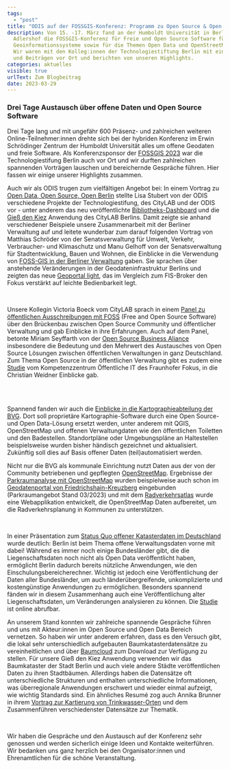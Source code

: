 ```yaml
---
tags:
  - "post"
title: "ODIS auf der FOSSGIS-Konferenz: Programm zu Open Source & Open Data"
description: Von 15. -17. März fand an der Humboldt Universität in Berlin
  Adlershof die FOSSGIS-Konferenz für Freie und Open Source Software für
  Geoinformationssysteme sowie für die Themen Open Data und OpenStreetMap statt.
  Wir waren mit den Kolleg:innen der Technologiestiftung Berlin mit einem Stand
  und Beiträgen vor Ort und berichten von unseren Highlights.
categories: aktuelles
visible: true
urlText: Zum Blogbeitrag
date: 2023-03-29
---
```


### Drei Tage Austausch über offene Daten und Open Source Software

Drei Tage lang und mit ungefähr 600 Präsenz- und zahlreichen weiteren Online-Teilnehmer:innen drehte sich bei der hybriden Konferenz im Erwin Schrödinger Zentrum der Humboldt Universität alles um offene Geodaten und freie Software. Als Konferenzsponsor der [FOSSGIS 2023](https://www.fossgis-konferenz.de/2023/) war die Technologiestifung Berlin auch vor Ort und wir durften zahlreichen spannenden Vorträgen lauschen und bereichernde Gespräche führen. Hier fassen wir einige unserer Highlights zusammen.

Auch wir als ODIS trugen zum vielfältigen Angebot bei: In einem Vortrag zu [Open Data, Open Source, Open Berlin](https://pretalx.com/fossgis2023/talk/GFT9AM/) stellte Lisa Stubert von der ODIS verschiedene Projekte der Technologiestifung, des CityLAB und der ODIS vor - unter anderem das neu veröffentlichte [Bibliotheks-Dashboard](https://odis-berlin.de/projekte/bibliotheksdaten/) und die [Gieß den Kiez](https://www.giessdenkiez.de/) Anwendung des CityLAB Berlins. Damit zeigte sie anhand verschiedener Beispiele unsere Zusammenarbeit mit der Berliner Verwaltung auf und leitete wunderbar zum darauf folgenden Vortrag von Matthias Schröder von der Senatsverwaltung für Umwelt, Verkehr, Verbraucher- und Klimaschutz und Manu Gelhoff von der Senatsverwaltung für Stadtentwicklung, Bauen und Wohnen, die Einblicke in die Verwendung von [FOSS-GIS in der Berliner Verwaltung](https://pretalx.com/fossgis2023/talk/KUBUZN/) gaben. Sie sprachen über anstehende Veränderungen in der Geodateninfrastruktur Berlins und zeigten das neue [Geoportal light](https://gdi.berlin.de/viewer/main/#), das im Vergleich zum FIS-Broker den Fokus verstärkt auf leichte Bedienbarkeit legt.


<ImageSection
  src="fossgis2023_open-data-talk.jpg"
  caption="Lisa Stubert spricht über Open Data in Berlin"
/>
<br />

Unsere Kollegin Victoria Boeck vom CityLAB sprach in einem [Panel zu öffentlichen Ausschreibungen mit FOSS](https://pretalx.com/fossgis2023/talk/E78Q3Q/) (Free and Open Source Software) über den Brückenbau zwischen Open Source Community und öffentlicher Verwaltung und gab Einblicke in ihre Erfahrungen. Auch auf dem Panel, betonte Miriam Seyffarth von der [Open Source Business Aliance](https://osb-alliance.de/) insbesondere die Bedeutung und den Mehrwert des Austausches von Open Source Lösungen zwischen öffentlichen Verwaltungen in ganz Deutschland. Zum Thema Open Source in der öffentlichen Verwaltung gibt es zudem eine [Studie](https://www.oeffentliche-it.de/documents/10181/14412/Ein+Open-Source-%C3%96kosystem+f%C3%BCr+die+%C3%B6ffentliche+Verwaltung) vom Kompetenzzentrum Öffentliche IT des Fraunhofer Fokus, in die Christian Weidner Einblicke gab.

<br />
<ImageSection
  src="fossgis2023_panel.jpg"
  caption="Victoria Boeck neben anderen Expert:innen auf dem Panel zu öffentlichen Ausschreibungen mit FOSS"
/>
<br />

Spannend fanden wir auch die [Einblicke in die Kartographieabteilung der BVG](https://pretalx.com/fossgis2023/talk/L9MW9M/). Dort soll proprietäre Kartographie-Software durch eine Open Source- und Open Data-Lösung ersetzt werden, unter anderem mit QGIS, OpenStreetMap und offenen Verwaltungdaten wie den öffentlichen Toiletten und den Badestellen. Standortpläne oder Umgebungspläne an Haltestellen beispielsweise wurden bisher händisch gezeichnet und aktualisiert. Zukünftig soll dies auf Basis offener Daten (teil)automatisiert werden.

Nicht nur die BVG als kommunale Einrichtung nutzt Daten aus der von der Community betriebenen und gepflegten [OpenStreetMap](https://www.openstreetmap.org/). Ergebnisse der [Parkraumanalyse mit OpenStreetMap](https://pretalx.com/fossgis2023/talk/VPG9WE/) wurden beispielweise auch schon im [Geodatenportal von Friedrichshain-Kreuzberg](https://www.geodaten-fk.de/MeinXhain/Portal/#) eingebunden (Parkraumangebot Stand 03/2023) und mit dem [Radverkehrsatlas](https://pretalx.com/fossgis2023/talk/3EGCVU/) wurde eine Webapplikation entwickelt, die OpenStreetMap Daten aufbereitet, um die Radverkehrsplanung in Kommunen zu unterstützen.


<ContentSection class="px-6">
  <ImageSection
    src="fossgis2023_xhain-parkplatzdaten.png"
    caption="Parkplatzdaten aus OpenStreetMap im Geodatenportal von Friedrichshain-Kreuzberg"
  />
</ContentSection>
<br />

In einer Präsentation zum [Status Quo offener Katasterdaten im Deutschland](https://pretalx.com/fossgis2023/talk/MSD7YN/) wurde deutlich: Berlin ist beim Thema offene Verwaltungsdaten vorne mit dabei! Während es immer noch einige Bundesländer gibt, die die Liegenschaftsdaten noch nicht als Open Data veröffentlicht haben, ermöglicht Berlin dadurch bereits nützliche Anwendungen, wie den Einschulungsbereicherechner. Wichtig ist jedoch eine Veröffentlichung der Daten aller Bundesländer, um auch länderübergreifende, unkomplizierte und kostengünstige Anwendungen zu ermöglichen. Besonders spannend fänden wir in diesem Zusammenhang auch eine Veröffentlichung alter Liegenschaftsdaten, um Veränderungen analysieren zu können. Die [Studie](https://www.wik.org/veroeffentlichungen/veroeffentlichung/kurzstudie-open-data-bei-katasterdaten-status-quo-gute-beispiele-und-herausforderungen) ist online abrufbar.

An unserem Stand konnten wir zahlreiche spannende Gespräche führen und uns mit Akteur:innen im Open Source und Open Data Bereich vernetzen. So haben wir unter anderem erfahren, dass es den Versuch gibt, die lokal sehr unterschiedlich aufgebauten Baumkatasterdatensätze zu vereinheitlichen und über [Baumcloud](https://baumcloud.org/#/) zum Download zur Verfügung zu stellen. Für unsere Gieß den Kiez Anwendung verwenden wir das Baumkataster der Stadt Berlin und auch viele andere Städte veröffentlichen Daten zu ihren Stadtbäumen. Allerdings haben die Datensätze oft unterschiedliche Strukturen und enthalten unterschiedliche Informationen, was überregionale Anwendungen erschwert und wieder einmal aufzeigt, wie wichtig Standards sind. Ein ähnliches Resumé zog auch Annika Brunner in ihrem [Vortrag zur Kartierung von Trinkwasser-Orten](https://pretalx.com/fossgis2023/talk/PV837Q/) und dem Zusammenführen verschiedenster Datensätze zur Thematik.

<ImageSection
  src="fossgis2023_tsb-stand.jpg"
  caption="Lisa Stubert und Simon Scholler von der Technolgiestiftung Berlin in einem Gespräch an unserem Stand"
/>
<br />

Wir haben die Gespräche und den Austausch auf der Konferenz sehr genossen und werden sicherlich einige Ideen und Kontakte weiterführen. Wir bedanken uns ganz herzlich bei den Organisator:innen und Ehrenamtlichen für die schöne Veranstaltung.

<ImageSection
  src="fossgis2023_odis-team.jpg"
  caption="Ein Teil von Team ODIS auf der FOSSGIS-Konferenz in Berlin"
/>
